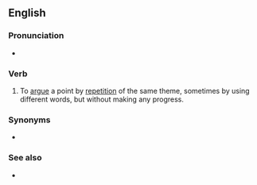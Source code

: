 ==English==

===Pronunciation===
* {{audio|En-au-talk in circles.ogg|Audio (AU)|lang=en}}

===Verb===
{{en-verb|head=[[talk]] [[in]] [[circle]]s|talks in circles|talking in circles|talked in circles}}

# {{lb|en|idiomatic}} To [[argue]] a point by [[repetition]] of the same theme, sometimes by using different words, but without making any progress.

===Synonyms===
* {{l|en|speak in circles}}

===See also===
* {{l|en|go round in circles}}